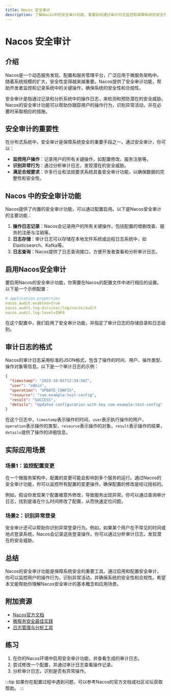 ```yaml
---
title: Nacos 安全审计
description: 了解Nacos中的安全审计功能，掌握如何通过审计日志监控和保障系统的安全性。
---
```


# Nacos 安全审计

## 介绍

Nacos是一个动态服务发现、配置和服务管理平台，广泛应用于微服务架构中。随着系统规模的扩大，安全性变得越来越重要。Nacos提供了安全审计功能，帮助开发者监控和记录系统中的关键操作，确保系统的安全性和合规性。

安全审计是指通过记录和分析系统中的操作日志，来检测和预防潜在的安全威胁。Nacos的安全审计功能可以帮助你跟踪用户的操作行为，识别异常活动，并在必要时采取相应的措施。

## 安全审计的重要性

在分布式系统中，安全审计是保障系统安全的重要手段之一。通过安全审计，你可以：

- **监控用户操作**：记录用户的所有关键操作，如配置修改、服务注册等。
- **识别异常行为**：通过分析审计日志，发现潜在的安全威胁。
- **满足合规要求**：许多行业和法规要求系统具备安全审计功能，以确保数据的完整性和安全性。

## Nacos 中的安全审计功能

Nacos提供了内置的安全审计功能，可以通过配置启用。以下是Nacos安全审计的主要功能：

1. **操作日志记录**：Nacos会记录用户的所有关键操作，包括配置的增删改查、服务的注册与注销等。
2. **日志存储**：审计日志可以存储在本地文件系统或远程日志系统中，如Elasticsearch、Kafka等。
3. **日志查询**：Nacos提供了日志查询接口，方便开发者查看和分析审计日志。

## 启用Nacos安全审计

要启用Nacos的安全审计功能，你需要在Nacos的配置文件中进行相应的设置。以下是一个示例配置：

```yaml
# application.properties
nacos.audit.enabled=true
nacos.audit.log-dir=/var/log/nacos/audit
nacos.audit.log-level=INFO
```

在这个配置中，我们启用了安全审计功能，并指定了审计日志的存储目录和日志级别。

## 审计日志的格式

Nacos的审计日志采用标准的JSON格式，包含了操作的时间、用户、操作类型、操作对象等信息。以下是一个审计日志的示例：

```json
{
  "timestamp": "2023-10-01T12:34:56Z",
  "user": "admin",
  "operation": "UPDATE_CONFIG",
  "resource": "com.example:test-config",
  "result": "SUCCESS",
  "details": "Updated configuration with key com.example:test-config"
}
```

在这个日志中，`timestamp`表示操作的时间，`user`表示执行操作的用户，`operation`表示操作的类型，`resource`表示操作的对象，`result`表示操作的结果，`details`提供了操作的详细信息。

## 实际应用场景

### 场景1：监控配置变更

在一个微服务架构中，配置的变更可能会影响到多个服务的运行。通过Nacos的安全审计功能，你可以监控所有配置的变更操作，确保配置的修改是经过授权的。

例如，假设你发现某个配置被意外修改，导致服务出现异常。你可以通过查询审计日志，找到是谁在什么时间修改了配置，从而快速定位问题。

### 场景2：识别异常登录

安全审计还可以帮助你识别异常登录行为。例如，如果某个用户在不常见的时间或地点登录系统，Nacos会记录这些登录操作。你可以通过分析审计日志，发现潜在的安全威胁。

## 总结

Nacos的安全审计功能是保障系统安全的重要工具。通过启用和配置安全审计，你可以监控用户的操作行为，识别异常活动，并确保系统的安全性和合规性。希望本文能帮助你理解Nacos安全审计的基本概念和应用场景。

## 附加资源

- [Nacos官方文档](https://nacos.io/zh-cn/docs/what-is-nacos.html)
- [微服务安全最佳实践](https://microservices.io/patterns/security/)
- [日志管理与分析工具](https://www.elastic.co/cn/what-is/elk-stack)

## 练习

1. 在你的Nacos环境中启用安全审计功能，并查看生成的审计日志。
2. 尝试修改一个配置，并通过审计日志查看操作记录。
3. 分析审计日志，识别是否有异常操作。

:::tip
如果你在配置过程中遇到问题，可以参考Nacos的官方文档或社区论坛获取帮助。
:::